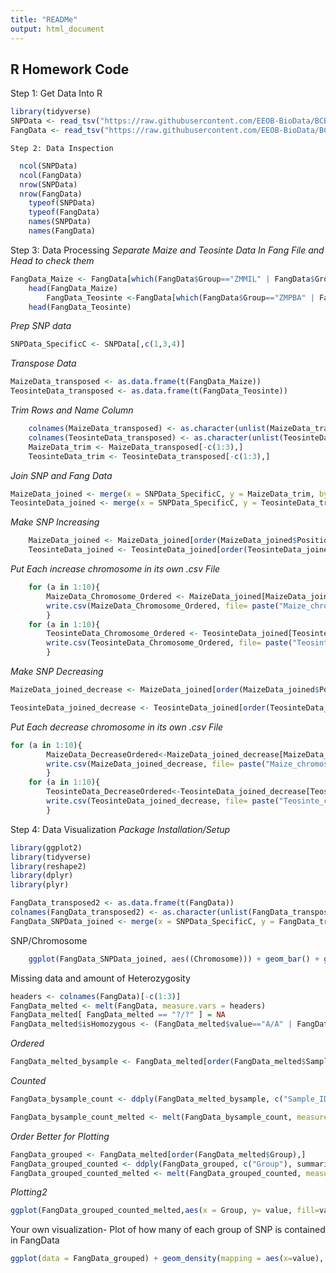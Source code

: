 ```yaml
---
title: "READMe"
output: html_document
---
```


## R Homework Code 
Step 1: Get Data Into R
```r
library(tidyverse)
SNPData <- read_tsv("https://raw.githubusercontent.com/EEOB-BioData/BCB546-Spring2021/main/assignments/UNIX_Assignment/snp_position.txt")
FangData <- read_tsv("https://raw.githubusercontent.com/EEOB-BioData/BCB546-Spring2021/main/assignments/UNIX_Assignment/fang_et_al_genotypes.txt")
```
	Step 2: Data Inspection
```r
  ncol(SNPData)
  ncol(FangData)
  nrow(SNPData)
  nrow(FangData)
	typeof(SNPData)
	typeof(FangData)
	names(SNPData) 
	names(FangData)
```
Step 3: Data Processing 
*Separate Maize and Teosinte Data In Fang File and Head to check them*
```r
FangData_Maize <- FangData[which(FangData$Group=="ZMMIL" | FangData$Group =="ZMMLR" | FangData$Group == "ZMMMR"),]
	head(FangData_Maize)
		FangData_Teosinte <-FangData[which(FangData$Group=="ZMPBA" | FangData$Group =="ZMPIL" | FangData$Group == "ZMPJA"),]
	head(FangData_Teosinte)
```
*Prep SNP data*
```r
SNPData_SpecificC <- SNPData[,c(1,3,4)]
```
*Transpose Data*
```r
MaizeData_transposed <- as.data.frame(t(FangData_Maize))
TeosinteData_transposed <- as.data.frame(t(FangData_Teosinte))
```
*Trim Rows and Name Column*
```r
	colnames(MaizeData_transposed) <- as.character(unlist(MaizeData_transposed[1,])) 
	colnames(TeosinteData_transposed) <- as.character(unlist(TeosinteData_transposed[1,]))
	MaizeData_trim <- MaizeData_transposed[-c(1:3),]
	TeosinteData_trim <- TeosinteData_transposed[-c(1:3),]
```
*Join SNP and Fang Data*
```r
MaizeData_joined <- merge(x = SNPData_SpecificC, y = MaizeData_trim, by.x = "SNP_ID", by.y ="row.names", all.y = TRUE)
TeosinteData_joined <- merge(x = SNPData_SpecificC, y = TeosinteData_trim, by.x = "SNP_ID", by.y ="row.names", all.y = TRUE)
```
*Make SNP Increasing*
```r
	MaizeData_joined <- MaizeData_joined[order(MaizeData_joined$Position),] 
	TeosinteData_joined <- TeosinteData_joined[order(TeosinteData_joined$Position),]
```
*Put Each increase chromosome in its own .csv File*
```r
	for (a in 1:10){
  		MaizeData_Chromosome_Ordered <- MaizeData_joined[MaizeData_joined$Chromosome == a, ]
  		write.csv(MaizeData_Chromosome_Ordered, file= paste("Maize_chromosome", a, ".csv", sep=""), row.names = F)
		}
	for (a in 1:10){
  		TeosinteData_Chromosome_Ordered <- TeosinteData_joined[TeosinteData_joined$Chromosome == a, ]
  		write.csv(TeosinteData_Chromosome_Ordered, file= paste("Teosinte_chromosome", a, ".csv", sep=""), row.names = F)
		}
```
*Make SNP Decreasing*
```r
MaizeData_joined_decrease <- MaizeData_joined[order(MaizeData_joined$Position, decreasing=T),]

TeosinteData_joined_decrease <- TeosinteData_joined[order(TeosinteData_joined$Position, decreasing=T),]
```
*Put Each decrease chromosome in its own .csv File*
```r
for (a in 1:10){
 		MaizeData_DecreaseOrdered<-MaizeData_joined_decrease[MaizeData_joined_decrease$Chromosome == a, ]
  		write.csv(MaizeData_joined_decrease, file= paste("Maize_chromosome", a, "d.csv", sep=""), row.names = F)
		}
	for (a in 1:10){
 		TeosinteData_DecreaseOrdered<-TeosinteData_joined_decrease[TeosinteData_joined_decrease$Chromosome == a, ]
  		write.csv(TeosinteData_joined_decrease, file= paste("Teosinte_chromosome", a, "d.csv", sep=""), row.names = F)
		}
```
Step 4: Data Visualization 
*Package Installation/Setup*
```r
library(ggplot2)
library(tidyverse)
library(reshape2)
library(dplyr)
library(plyr)

FangData_transposed2 <- as.data.frame(t(FangData))
colnames(FangData_transposed2) <- as.character(unlist(FangData_transposed2[1,]))
FangData_SNPData_joined <- merge(x = SNPData_SpecificC, y = FangData_transposed2, by.x = "SNP_ID", by.y ="row.names", all.y = TRUE)
```
SNP/Chromosome
```r
	ggplot(FangData_SNPData_joined, aes((Chromosome))) + geom_bar() + ggtitle("SNPs Per Chromosome") + labs(x="Chromosome",y="SNP Number")
```
Missing data and amount of Heterozygosity
```r
headers <- colnames(FangData)[-c(1:3)]
FangData_melted <- melt(FangData, measure.vars = headers)
FangData_melted[ FangData_melted == "?/?" ] = NA
FangData_melted$isHomozygous <- (FangData_melted$value=="A/A" | FangData_melted$value=="C/C" | FangData_melted$value=="G/G" | FangData_melted$value=="T/T")
```
*Ordered*
```r
FangData_melted_bysample <- FangData_melted[order(FangData_melted$Sample_ID),]
```
*Counted*
```r
FangData_bysample_count <- ddply(FangData_melted_bysample, c("Sample_ID"), summarise, counting_homozygous=sum(isHomozygous, na.rm=TRUE), counting_heterozygous=sum(!isHomozygous, na.rm=TRUE), isNA=sum(is.na(isHomozygous)))

FangData_bysample_count_melted <- melt(FangData_bysample_count, measure.vars = c("counting_homozygous", "counting_heterozygous", "isNA"))
```
*Order Better for Plotting*
```r
FangData_grouped <- FangData_melted[order(FangData_melted$Group),]
FangData_grouped_counted <- ddply(FangData_grouped, c("Group"), summarise, counting_homozygous=sum(isHomozygous, na.rm=TRUE), counting_heterozygous=sum(!isHomozygous, na.rm=TRUE), isNA=sum(is.na(isHomozygous)))
FangData_grouped_counted_melted <- melt(FangData_grouped_counted, measure.vars = c("counting_homozygous", "counting_heterozygous", "isNA"))
```
*Plotting2*
```r
ggplot(FangData_grouped_counted_melted,aes(x = Group, y= value, fill=variable)) + geom_bar(stat = "identity", position = "stack")
```
Your own visualization- Plot of how many of each group of SNP is contained in FangData
```r
ggplot(data = FangData_grouped) + geom_density(mapping = aes(x=value), fill="blue")
```

	
	



